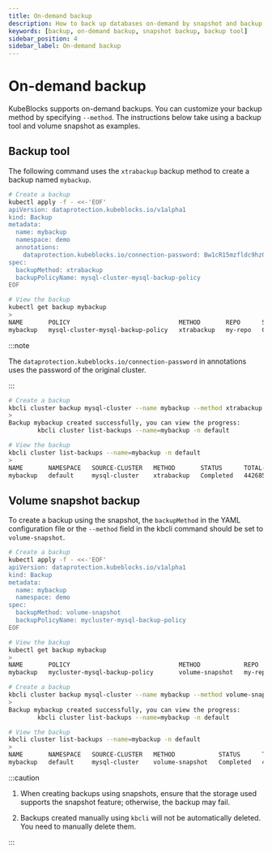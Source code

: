 ```yaml
---
title: On-demand backup
description: How to back up databases on-demand by snapshot and backup tool
keywords: [backup, on-demand backup, snapshot backup, backup tool]
sidebar_position: 4
sidebar_label: On-demand backup
---
```



# On-demand backup

KubeBlocks supports on-demand backups. You can customize your backup method by specifying `--method`. The instructions below take using a backup tool and volume snapshot as examples.

## Backup tool

The following command uses the `xtrabackup` backup method to create a backup named `mybackup`.

<Tabs>

<TabItem value="kubectl" label="kubectl" default>

```bash
# Create a backup
kubectl apply -f - <<-'EOF'
apiVersion: dataprotection.kubeblocks.io/v1alpha1
kind: Backup
metadata:
  name: mybackup
  namespace: demo
  annotations:
    dataprotection.kubeblocks.io/connection-password: Bw1cR15mzfldc9hzGuK4m1BZQOzha6aBb1i9nlvoBdoE9to4
spec:
  backupMethod: xtrabackup
  backupPolicyName: mysql-cluster-mysql-backup-policy
EOF

# View the backup
kubectl get backup mybackup
>
NAME       POLICY                              METHOD       REPO      STATUS      TOTAL-SIZE   DURATION   CREATION-TIME          COMPLETION-TIME        EXPIRATION-TIME
mybackup   mysql-cluster-mysql-backup-policy   xtrabackup   my-repo   Completed   4426858      2m8s       2023-10-30T07:19:21Z   2023-10-30T07:21:28Z
```

:::note

The `dataprotection.kubeblocks.io/connection-password` in annotations uses the password of the original cluster.

:::

</TabItem>

<TabItem value="kbcli" label="kbcli">

```bash
# Create a backup
kbcli cluster backup mysql-cluster --name mybackup --method xtrabackup
>
Backup mybackup created successfully, you can view the progress:
        kbcli cluster list-backups --name=mybackup -n default

# View the backup
kbcli cluster list-backups --name=mybackup -n default
>
NAME       NAMESPACE   SOURCE-CLUSTER   METHOD       STATUS      TOTAL-SIZE   DURATION   CREATE-TIME                  COMPLETION-TIME              EXPIRATION
mybackup   default     mysql-cluster    xtrabackup   Completed   4426858      2m8s       Oct 30,2023 15:19 UTC+0800   Oct 30,2023 15:21 UTC+0800
```

</TabItem>

</Tabs>

## Volume snapshot backup

To create a backup using the snapshot, the `backupMethod` in the YAML configuration file or the `--method` field in the kbcli command should be set to `volume-snapshot`.

<Tabs>

<TabItem value="kubectl" label="kubectl" default>

```bash
# Create a backup
kubectl apply -f - <<-'EOF'
apiVersion: dataprotection.kubeblocks.io/v1alpha1
kind: Backup
metadata:
  name: mybackup
  namespace: demo
spec:
  backupMethod: volume-snapshot
  backupPolicyName: mycluster-mysql-backup-policy
EOF

# View the backup
kubectl get backup mybackup
>
NAME       POLICY                              METHOD            REPO      STATUS      TOTAL-SIZE   DURATION   CREATION-TIME          COMPLETION-TIME        EXPIRATION-TIME
mybackup   mycluster-mysql-backup-policy       volume-snapshot   my-repo   Completed   4426858      2m8s       2023-10-30T07:19:21Z   2023-10-30T07:21:28Z
```

</TabItem>

<TabItem value="kbcli" label="kbcli">

```bash
# Create a backup
kbcli cluster backup mysql-cluster --name mybackup --method volume-snapshot
>
Backup mybackup created successfully, you can view the progress:
        kbcli cluster list-backups --name=mybackup -n default

# View the backup
kbcli cluster list-backups --name=mybackup -n default
>
NAME       NAMESPACE   SOURCE-CLUSTER   METHOD            STATUS      TOTAL-SIZE   DURATION   CREATE-TIME                  COMPLETION-TIME              EXPIRATION
mybackup   default     mysql-cluster    volume-snapshot   Completed   4426858      2m8s       Oct 30,2023 15:19 UTC+0800   Oct 30,2023 15:21 UTC+0800
```

</TabItem>

</Tabs>

:::caution

1. When creating backups using snapshots, ensure that the storage used supports the snapshot feature; otherwise, the backup may fail.

2. Backups created manually using `kbcli` will not be automatically deleted. You need to manually delete them.

:::
